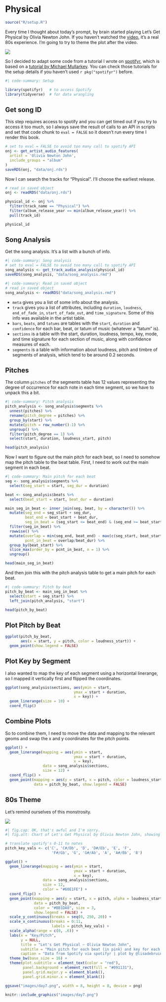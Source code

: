 # Physical

```r
source("R/setup.R")
```

Every time I thought about today's prompt, by brain started playing Let's Get Physical by Olivia Newton John. If you haven't watched the [video](https://www.youtube.com/watch?v=vWz9VN40nCA), it's a real 80s experience. I'm going to try to theme the plot after the video.

![](images/physical.png)


So I decided to adapt some code from a tutorial I wrote on [spotifyr](https://psyteachr.github.io/ads-v1/spotify-data.html), which is based on a [tutorial by Michael Mullarkey](https://mcmullarkey.github.io/mcm-blog/posts/2022-01-07-spotify-api-r/). You can check those tutorials for the setup details if you haven't used `r pkg("spotifyr")` before.

```r
#| code-summary: Setup

library(spotifyr)   # to access Spotify
library(tidyverse)  # for data wrangling
```

## Get song ID

This step requires access to spotify and you can get timed out if you try to access it too much, so I always save the result of calls to an API in scripts and set that code chunk to `eval = FALSE` so it doesn't run every time I render this book.

```r
# set to eval = FALSE to avoid too many call to spotify API
onj <- get_artist_audio_features(
  artist = 'Olivia Newton John',
  include_groups = "album"
)
saveRDS(onj, "data/onj.rds")
```

Now I can search the tracks for "Physical". I'll choose the earliest release.

```r
# read in saved object
onj <- readRDS("data/onj.rds")

physical_id <- onj %>%
  filter(track_name == "Physical") %>%
  filter(album_release_year == min(album_release_year)) %>%
  pull(track_id)

physical_id
```

## Song Analysis

Get the song analysis. It's a list with a bunch of info.

```r
#| code-summary: Song analysis
# set to eval = FALSE to avoid too many call to spotify API
song_analysis <- get_track_audio_analysis(physical_id)
saveRDS(song_analysis, "data/song_analysis.rmd")
```

```r
#| code-summary: Read in saved object
# read in saved object
song_analysis <- readRDS("data/song_analysis.rmd")
```


* `meta` gives you a list of some info about the analysis.
* `track` gives you a list of attributes, including `duration`, `loudness`, `end_of_fade_in`, `start_of_fade_out`, and `time_signature`. Some of this info was available in the artist table.
* `bars`, `beats`, and `tatums` are tables with the `start`, `duration` and `confidence` for each bar, beat, or tatum of music (whatever a "tatum" is).
* `sections` is a table with the start, duration, loudness, tempo, key, mode, and time signature for each section of music, along with confidence measures of each.
* `segments` is a table with information about loudness, pitch and timbre of segments of analysis, which tend to be around 0.2 seconds.

## Pitches

The column `pitches` of the segments table has 12 values representing the degree of occurrence for each note in each time segment, so we have to unpack this a bit.

```r
#| code-summary: Pitch analysis
pitch_analysis <- song_analysis$segments %>%
  unnest(pitches) %>%
  rename(pitch_degree = pitches) %>%
  group_by(start) %>%
  mutate(pitch = row_number()-1) %>%
  ungroup() %>%
  filter(pitch_degree == 1) %>%
  select(start, duration, loudness_start, pitch)

head(pitch_analysis)
```

Now I want to figure out the main pitch for each beat, so I need to somehow map the pitch table to the beat table. First, I need to work out the main segment in each beat.

```r
#| code-summary: Main pitch for each beat
seg <- song_analysis$segments %>%
  select(seg_start = start, seg_dur = duration)

beat <- song_analysis$beats %>%
  select(beat_start = start, beat_dur = duration)

main_seg_in_beat <- inner_join(seg, beat, by = character()) %>%
  mutate(seg_end = seg_start + seg_dur, 
         beat_end = beat_start + beat_dur,
         seg_in_beat = (seg_start <= beat_end) & (seg_end >= beat_start)) %>%
  filter(seg_in_beat) %>%
  rowwise() %>%
  mutate(overlap = min(seg_end, beat_end) - max(c(seg_start, beat_start)),
         pcnt_in_beat = overlap/beat_dur) %>%
  group_by(beat_start) %>%
  slice_max(order_by = pcnt_in_beat, n = 1) %>%
  ungroup()

head(main_seg_in_beat)
```

And then join this with the pitch analysis table to get a main pitch for each beat.

```r
#| code-summary: Pitch by beat
pitch_by_beat <- main_seg_in_beat %>%
  select(start = seg_start) %>%
  left_join(pitch_analysis, "start")

head(pitch_by_beat)
```

## Plot Pitch by Beat

```r
ggplot(pitch_by_beat,
       aes(x = start, y = pitch, color = loudness_start)) +
  geom_point(show.legend = FALSE)
```

## Plot Key by Segment

I also wanted to map the key of each segment using a horizontal linerange, so I mapped it vertically first and flipped the coordinates.

```r
ggplot(song_analysis$sections, aes(ymin = start, 
                               ymax = start + duration,
                               x = key)) +
  geom_linerange(size = 10) +
  coord_flip()
```

## Combine Plots

So to combine them, I need to move the data and mapping to the relevant geoms and swap the x and y coordinates for the pitch points.

```r
ggplot() +
  geom_linerange(mapping = aes(ymin = start, 
                               ymax = start + duration,
                               x = key),
                 data = song_analysis$sections,
                 size = 12) +
  coord_flip() +
  geom_point(mapping = aes(y = start, x = pitch, color = loudness_start),
             data = pitch_by_beat, show.legend = FALSE)
```


## 80s Theme

Let's remind ourselves of this monstrosity.

![](images/physical.png)

```r
#| fig.cap: OK, that's awful and I'm sorry.
#| fig.alt: Chart of Let's Get Physical by Olivia Newton John, showing the main pitch for each beat (in pink) and key for each segment (in blue). The 80s visual theme is reminiscent of the gym from the music video for the song.

# translate spotify's 0-11 to notes
pitch_key_vals <- c('C', 'C#/Db', 'D', 'D#/Eb', 'E', 'F', 
                     'F#/Gb', 'G', 'G#/Ab', 'A', 'A#/Bb', 'B')

ggplot() +
  geom_linerange(mapping = aes(ymin = start, 
                               ymax = start + duration,
                               x = key),
                 data = song_analysis$sections,
                 size = 12,
                 color = "#60E1FE") +
  coord_flip() +
  geom_point(mapping = aes(y = start, x = pitch, alpha = loudness_start),
             data = pitch_by_beat, 
             color = "#BB1DA8", size = 3,
             show.legend = FALSE) +
  scale_y_continuous(breaks = seq(0, 250, 20)) +
  scale_x_continuous(breaks = 0:11,
                     labels = pitch_key_vals) +
  scale_alpha(range = c(0, .6)) +
  labs(x = "Key/Pitch",
       y = NULL,
       title = "Let's Get Physical — Olivia Newton John",
       subtitle = "Main pitch for each beat (in pink) and key for each segment (in blue)",
       caption = "Data from Spotify via spotifyr | plot by @lisadebruine")  +
  theme_bw(base_size = 16) +
  theme(plot.subtitle = element_text(color = "red"),
        panel.background = element_rect(fill = "#091131"),
        panel.grid.major.y = element_blank(),
        panel.grid.minor.x = element_blank())
```



```r
ggsave("images/day7.png", width = 8, height = 8, device = png)

knitr::include_graphics("images/day7.png")
```

